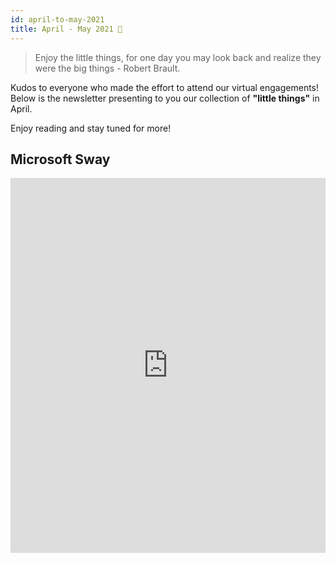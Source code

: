 ```yaml
---
id: april-to-may-2021
title: April - May 2021 🎉
---
```



<AuthorCard name="Jenn Fu" image="/img/squad-profile-images/jenn-fu.png" role="Microsoft MWS Ambassador" linkedinUrl="https://www.linkedin.com/in/jenn-fu-75674719b/" />

> Enjoy the little things, for one day you may look back and realize they were the big things - Robert Brault.

Kudos to everyone who made the effort to attend our virtual engagements! Below is the newsletter presenting to you our collection of **"little things"** in April. 

Enjoy reading and stay tuned for more!  

## Microsoft Sway

<p>
  <iframe
    width="100%"
    height="600px"
    src="https://sway.office.com/s/v66nPAnbav6F0SMC/embed"
    frameborder="0"
    marginheight="0"
    marginwidth="0"
    max-width="100%"
    sandbox="allow-forms allow-modals allow-orientation-lock allow-popups allow-same-origin allow-scripts"
    scrolling="yes"
    allowfullscreen
    mozallowfullscreen
    msallowfullscreen
    webkitallowfullscreen
    loading="lazy"
  ></iframe>
</p>
